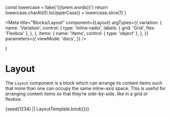 
  const lowercase = fake('{{lorem.words}}')
  return lowercase.charAt(0).toUpperCase() + lowercase.slice(1)
}

<Meta
  title="Blocks/Layout"
  component={Layout}
  argTypes={{
    variation: {
      name: 'Variation',
      control: {
        type: 'inline-radio',
        labels: { grid: 'Grid', flex: 'Flexbox' },
      },
    },
    items: {
      name: 'Items',
      control: { type: 'object' },
    },
  }}
  parameters={{
    viewMode: 'docs',
  }}
/>

  <FluentPatternsProvider theme="light" dir="ltr">
    <Main blocks={[{ layout: props }]} />
  </FluentPatternsProvider>
)

# Layout

The `Layout` component is a block which can arrange its content items such that more than one can occupy the same inline-axis space. This is useful for arranging content items so that they’re side-by-side, like in a grid or flexbox.

<Canvas>
  <Story
    name="Layout"
    args={{
      variation: 'grid',
      items: [
        { card: [{ paragraph: [{ text: fakeTitle() }] }] },
        { card: [{ paragraph: [{ text: fakeTitle() }] }] },
        { card: [{ paragraph: [{ text: fakeTitle() }] }] },
        { card: [{ paragraph: [{ text: fakeTitle() }] }] },
        { card: [{ paragraph: [{ text: fakeTitle() }] }] },
        { card: [{ paragraph: [{ text: fakeTitle() }] }] },
        { card: [{ paragraph: [{ text: fakeTitle() }] }] },
        { card: [{ paragraph: [{ text: fakeTitle() }] }] },
        { card: [{ paragraph: [{ text: fakeTitle() }] }] },
        { card: [{ paragraph: [{ text: fakeTitle() }] }] },
      ],
    }}
  >
    {seed(1234) || LayoutTemplate.bind({})}
  </Story>
</Canvas>
